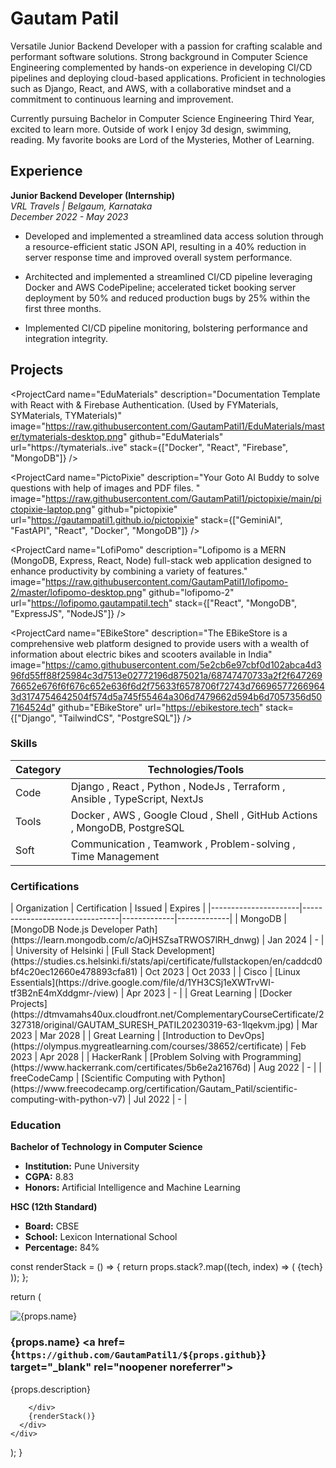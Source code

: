 # Gautam Patil

Versatile Junior Backend Developer with a passion for crafting scalable and performant software solutions. Strong background in Computer Science Engineering complemented by hands-on experience in developing CI/CD pipelines and deploying cloud-based applications. Proficient in technologies such as Django, React, and AWS, with a collaborative mindset and a commitment to continuous learning and improvement.

Currently pursuing Bachelor in Computer Science Engineering Third Year, excited to learn more. Outside of work I enjoy 3d design, swimming, reading. My favorite books are Lord of the Mysteries, Mother of Learning. 

<div className="socials">
    <a href="https://linkedin.com/gautampatil1"><i class="fa-brands fa-linkedin"></i></a>
    <a href="https://github.com/GautamPatil1"><i class="fa-brands fa-github"></i></a>
    <a href="https://discordapp.com"><i class="fa-brands fa-discord"></i></a>
    <a href="https://instagram.com/gautampatil6969"><i class="fa-brands fa-instagram"></i></a>
    <a href="mailto:gautam.patil4545@gmail.com"><i class="fa-solid fa-square-envelope"></i></a>
    <a href="tel:+918625057783"><i class="fa-solid fa-phone"></i></a>
</div>

## Experience

**Junior Backend Developer (Internship)**  
*VRL Travels | Belgaum, Karnataka*  
*December 2022 - May 2023*

- Developed and implemented a streamlined data access solution through a resource-efficient static JSON API, resulting in a 40% reduction in server response time and improved overall system performance.
  
- Architected and implemented a streamlined CI/CD pipeline leveraging Docker and AWS CodePipeline; accelerated ticket booking server deployment by 50% and reduced production bugs by 25% within the first three months.
  
- Implemented CI/CD pipeline monitoring, bolstering performance and integration integrity.

## Projects

<ProjectCard name="EduMaterials" description="Documentation Template with React with & Firebase Authentication. (Used by FYMaterials, SYMaterials, TYMaterials)" image="https://raw.githubusercontent.com/GautamPatil1/EduMaterials/master/tymaterials-desktop.png" github="EduMaterials" url="https://tymaterials..ive" stack={["Docker", "React", "Firebase", "MongoDB"]} />

<ProjectCard name="PictoPixie" description="Your Goto AI Buddy to solve questions with help of images and PDF files. " image="https://raw.githubusercontent.com/GautamPatil1/pictopixie/main/pictopixie-laptop.png" github="pictopixie" url="https://gautampatil1.github.io/pictopixie" stack={["GeminiAI", "FastAPI", "React", "Docker", "MongoDB"]}     />

<ProjectCard name="LofiPomo" description="Lofipomo is a MERN (MongoDB, Express, React, Node) full-stack web application designed to enhance productivity by combining a variety of features." image="https://raw.githubusercontent.com/GautamPatil1/lofipomo-2/master/lofipomo-desktop.png" github="lofipomo-2" url="https://lofipomo.gautampatil.tech" stack={["React", "MongoDB", "ExpressJS", "NodeJS"]} />

<ProjectCard name="EBikeStore" description="The EBikeStore is a comprehensive web platform designed to provide users with a wealth of information about electric bikes and scooters available in India" image="https://camo.githubusercontent.com/5e2cb6e97cbf0d102abca4d396fd55ff88f25984c3d7513e02772196d875021a/68747470733a2f2f64726976652e676f6f676c652e636f6d2f75633f6578706f72743d766965772669643d3174754642504f574d5a745f55464a306d7479662d594b6d7057356d507164524d" github="EBikeStore" url="https://ebikestore.tech"  stack={["Django", "TailwindCS", "PostgreSQL"]} />

### Skills

| Category  | Technologies/Tools                        |
|-----------|-------------------------------------------|
| Code      | Django , React , Python , NodeJs , Terraform , Ansible , TypeScript, NextJs |
| Tools     | Docker , AWS , Google Cloud , Shell , GitHub Actions , MongoDB, PostgreSQL |
| Soft      | Communication , Teamwork , Problem-solving , Time Management |

### Certifications

<div className="certs">
| Organization         | Certification                  | Issued      | Expires     |
|----------------------|--------------------------------|-------------|-------------|
| MongoDB              | [MongoDB Node.js Developer Path](https://learn.mongodb.com/c/aOjHSZsaTRWOS7lRH_dnwg) | Jan 2024    | -           |
| University of Helsinki | [Full Stack Development](https://studies.cs.helsinki.fi/stats/api/certificate/fullstackopen/en/caddcd0bf4c20ec12660e478893cfa81)      | Oct 2023    | Oct 2033     | 
| Cisco                | [Linux Essentials](https://drive.google.com/file/d/1YH3CSj1eXWTrvWI-tf3B2nE4mXddgmr-/view)               | Apr 2023    | -           |
| Great Learning       | [Docker Projects](https://dtmvamahs40ux.cloudfront.net/ComplementaryCourseCertificate/2327318/original/GAUTAM_SURESH_PATIL20230319-63-1lqekvm.jpg)                | Mar 2023    | Mar 2028    |
| Great Learning       | [Introduction to DevOps](https://olympus.mygreatlearning.com/courses/38652/certificate)         | Feb 2023    | Apr 2028    |
| HackerRank           | [Problem Solving with Programming](https://www.hackerrank.com/certificates/5b6e2a21676d) | Aug 2022  | -           |
| freeCodeCamp         | [Scientific Computing with Python](https://www.freecodecamp.org/certification/Gautam_Patil/scientific-computing-with-python-v7) | Jul 2022 | -            |
</div>


### Education

**Bachelor of Technology in Computer Science**
  - **Institution:** Pune University
  - **CGPA:** 8.83
  - **Honors:** Artificial Intelligence and Machine Learning

**HSC (12th Standard)**
  - **Board:** CBSE
  - **School:** Lexicon International School
  - **Percentage:** 84%




  const renderStack = () => {
    return props.stack?.map((tech, index) => (
      <span key={index} className="stack-item">{tech}</span>
    ));
  };

  return (
    <div className="project-card">
      <div className="photo">
        <img className="image" src={props.image} alt={props.name} />
      </div>
      <div className="info">
        <h3>
            {props.name}
            <a href={`https://github.com/GautamPatil1/${props.github}`} target="_blank" rel="noopener noreferrer">
            <i class="fa-brands fa-github"></i>
          </a>
          <a href={props.url} target="_blank" rel="noopener noreferrer">
            <i class="fa-solid fa-link"></i>
          </a>
        </h3>
        <p>{props.description}</p>
        <div className="links">
            
        </div>
        {renderStack()}
      </div>
    </div>
  );
}



